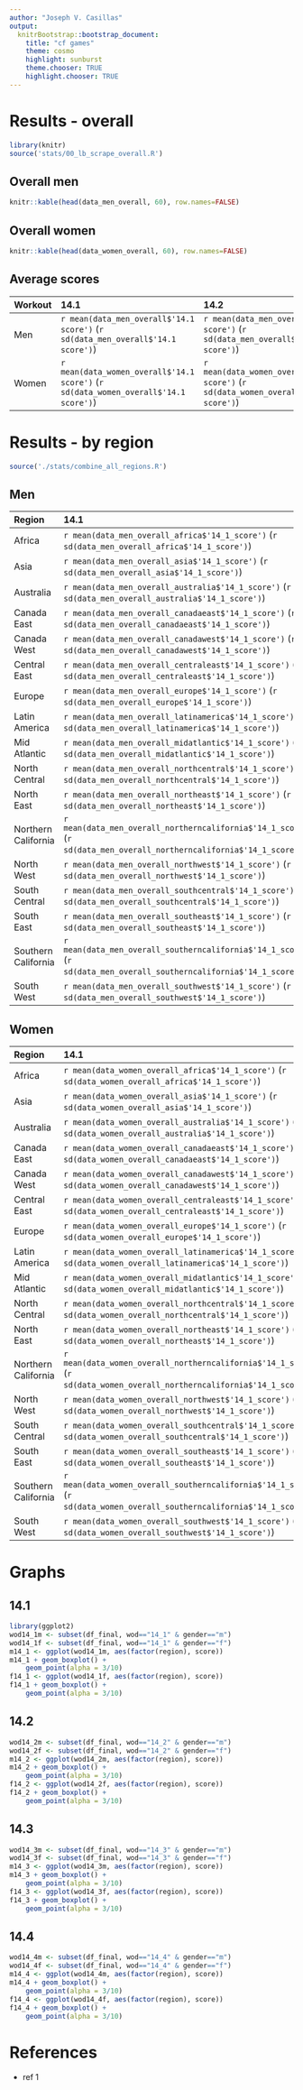 ```yaml
---
author: "Joseph V. Casillas"
output:
  knitrBootstrap::bootstrap_document:
    title: "cf games"
    theme: cosmo
    highlight: sunburst
    theme.chooser: TRUE
    highlight.chooser: TRUE
---
```



# Results - overall

```r
library(knitr)
source('stats/00_lb_scrape_overall.R')
```

## Overall men
```r
knitr::kable(head(data_men_overall, 60), row.names=FALSE)
```

## Overall women

```r
knitr::kable(head(data_women_overall, 60), row.names=FALSE)
```

## Average scores

| Workout    | 14.1 | 14.2 | 14.3 | 14.4 | 14.5 |
|:-----------|:-----|:-----|:-----|:-----|:-----|
| Men | `r mean(data_men_overall$'14.1 score')` (`r sd(data_men_overall$'14.1 score')`) | `r mean(data_men_overall$'14.2 score')` (`r sd(data_men_overall$'14.2 score')`) | `r mean(data_men_overall$'14.3 score')` (`r sd(data_men_overall$'14.3 score')`) | `r mean(data_men_overall$'14.4 score')` (`r sd(data_men_overall$'14.4 score')`) | NA |
| Women | `r mean(data_women_overall$'14.1 score')` (`r sd(data_women_overall$'14.1 score')`) | `r mean(data_women_overall$'14.2 score')` (`r sd(data_women_overall$'14.2 score')`) | `r mean(data_women_overall$'14.3 score')` (`r sd(data_women_overall$'14.3 score')`) | `r mean(data_women_overall$'14.4 score')` (`r sd(data_women_overall$'14.4 score')`) | NA |

# Results - by region

```r
source('./stats/combine_all_regions.R')
```

## Men

| Region    | 14.1 | 14.2 | 14.3 | 14.4 | 14.5 |
|:-----------|:-----|:-----|:-----|:-----|:-----|
| Africa | `r mean(data_men_overall_africa$'14_1_score')` (`r sd(data_men_overall_africa$'14_1_score')`) | `r mean(data_men_overall_africa$'14_2_score')` (`r sd(data_men_overall_africa$'14_2_score')`) | `r mean(data_men_overall_africa$'14_3_score')` (`r sd(data_men_overall_africa$'14_3_score')`) | `r mean(data_men_overall_africa$'14_4_score')` (`r sd(data_men_overall_africa$'14_4_score')`) | NA |
| Asia | `r mean(data_men_overall_asia$'14_1_score')` (`r sd(data_men_overall_asia$'14_1_score')`) | `r mean(data_men_overall_asia$'14_2_score')` (`r sd(data_men_overall_asia$'14_2_score')`) | `r mean(data_men_overall_asia$'14_3_score')` (`r sd(data_men_overall_asia$'14_3_score')`) | `r mean(data_men_overall_asia$'14_4_score')` (`r sd(data_men_overall_asia$'14_4_score')`) | NA |
| Australia | `r mean(data_men_overall_australia$'14_1_score')` (`r sd(data_men_overall_australia$'14_1_score')`) | `r mean(data_men_overall_australia$'14_2_score')` (`r sd(data_men_overall_australia$'14_2_score')`) | `r mean(data_men_overall_australia$'14_3_score')` (`r sd(data_men_overall_australia$'14_3_score')`) | `r mean(data_men_overall_australia$'14_4_score')` (`r sd(data_men_overall_australia$'14_4_score')`) | NA |
| Canada East | `r mean(data_men_overall_canadaeast$'14_1_score')` (`r sd(data_men_overall_canadaeast$'14_1_score')`) | `r mean(data_men_overall_canadaeast$'14_2_score')` (`r sd(data_men_overall_canadaeast$'14_2_score')`) | `r mean(data_men_overall_canadaeast$'14_3_score')` (`r sd(data_men_overall_canadaeast$'14_3_score')`) | `r mean(data_men_overall_canadaeast$'14_4_score')` (`r sd(data_men_overall_canadaeast$'14_4_score')`) | NA |
| Canada West | `r mean(data_men_overall_canadawest$'14_1_score')` (`r sd(data_men_overall_canadawest$'14_1_score')`) | `r mean(data_men_overall_canadawest$'14_2_score')` (`r sd(data_men_overall_canadawest$'14_2_score')`) | `r mean(data_men_overall_canadawest$'14_3_score')` (`r sd(data_men_overall_canadawest$'14_3_score')`) | `r mean(data_men_overall_canadawest$'14_4_score')` (`r sd(data_men_overall_canadawest$'14_4_score')`) | NA |
| Central East | `r mean(data_men_overall_centraleast$'14_1_score')` (`r sd(data_men_overall_centraleast$'14_1_score')`) | `r mean(data_men_overall_centraleast$'14_2_score')` (`r sd(data_men_overall_centraleast$'14_2_score')`) | `r mean(data_men_overall_centraleast$'14_3_score')` (`r sd(data_men_overall_centraleast$'14_3_score')`) | `r mean(data_men_overall_centraleast$'14_4_score')` (`r sd(data_men_overall_centraleast$'14_4_score')`) | NA |
| Europe | `r mean(data_men_overall_europe$'14_1_score')` (`r sd(data_men_overall_europe$'14_1_score')`) | `r mean(data_men_overall_europe$'14_2_score')` (`r sd(data_men_overall_europe$'14_2_score')`) | `r mean(data_men_overall_europe$'14_3_score')` (`r sd(data_men_overall_europe$'14_3_score')`) | `r mean(data_men_overall_europe$'14_4_score')` (`r sd(data_men_overall_europe$'14_4_score')`) | NA |
| Latin America | `r mean(data_men_overall_latinamerica$'14_1_score')` (`r sd(data_men_overall_latinamerica$'14_1_score')`) | `r mean(data_men_overall_latinamerica$'14_2_score')` (`r sd(data_men_overall_latinamerica$'14_2_score')`) | `r mean(data_men_overall_latinamerica$'14_3_score')` (`r sd(data_men_overall_latinamerica$'14_3_score')`) | `r mean(data_men_overall_latinamerica$'14_4_score')` (`r sd(data_men_overall_latinamerica$'14_4_score')`) | NA |
| Mid Atlantic | `r mean(data_men_overall_midatlantic$'14_1_score')` (`r sd(data_men_overall_midatlantic$'14_1_score')`) | `r mean(data_men_overall_midatlantic$'14_2_score')` (`r sd(data_men_overall_midatlantic$'14_2_score')`) | `r mean(data_men_overall_midatlantic$'14_3_score')` (`r sd(data_men_overall_midatlantic$'14_3_score')`) | `r mean(data_men_overall_midatlantic$'14_4_score')` (`r sd(data_men_overall_midatlantic$'14_4_score')`) | NA |
| North Central | `r mean(data_men_overall_northcentral$'14_1_score')` (`r sd(data_men_overall_northcentral$'14_1_score')`) | `r mean(data_men_overall_northcentral$'14_2_score')` (`r sd(data_men_overall_northcentral$'14_2_score')`) | `r mean(data_men_overall_northcentral$'14_3_score')` (`r sd(data_men_overall_northcentral$'14_3_score')`) | `r mean(data_men_overall_northcentral$'14_4_score')` (`r sd(data_men_overall_northcentral$'14_4_score')`) | NA |
| North East | `r mean(data_men_overall_northeast$'14_1_score')` (`r sd(data_men_overall_northeast$'14_1_score')`) | `r mean(data_men_overall_northeast$'14_2_score')` (`r sd(data_men_overall_northeast$'14_2_score')`) | `r mean(data_men_overall_northeast$'14_3_score')` (`r sd(data_men_overall_northeast$'14_3_score')`) | `r mean(data_men_overall_northeast$'14_4_score')` (`r sd(data_men_overall_northeast$'14_4_score')`) | NA |
| Northern California | `r mean(data_men_overall_northerncalifornia$'14_1_score')` (`r sd(data_men_overall_northerncalifornia$'14_1_score')`) | `r mean(data_men_overall_northerncalifornia$'14_2_score')` (`r sd(data_men_overall_northerncalifornia$'14_2_score')`) | `r mean(data_men_overall_northerncalifornia$'14_3_score')` (`r sd(data_men_overall_northerncalifornia$'14_3_score')`) | `r mean(data_men_overall_northerncalifornia$'14_4_score')` (`r sd(data_men_overall_northerncalifornia$'14_4_score')`) | NA |
| North West | `r mean(data_men_overall_northwest$'14_1_score')` (`r sd(data_men_overall_northwest$'14_1_score')`) | `r mean(data_men_overall_northwest$'14_2_score')` (`r sd(data_men_overall_northwest$'14_2_score')`) | `r mean(data_men_overall_northwest$'14_3_score')` (`r sd(data_men_overall_northwest$'14_3_score')`) | `r mean(data_men_overall_northwest$'14_4_score')` (`r sd(data_men_overall_northwest$'14_4_score')`) | NA |
| South Central | `r mean(data_men_overall_southcentral$'14_1_score')` (`r sd(data_men_overall_southcentral$'14_1_score')`) | `r mean(data_men_overall_southcentral$'14_2_score')` (`r sd(data_men_overall_southcentral$'14_2_score')`) | `r mean(data_men_overall_southcentral$'14_3_score')` (`r sd(data_men_overall_southcentral$'14_3_score')`) | `r mean(data_men_overall_southcentral$'14_4_score')` (`r sd(data_men_overall_southcentral$'14_4_score')`) | NA |
| South East | `r mean(data_men_overall_southeast$'14_1_score')` (`r sd(data_men_overall_southeast$'14_1_score')`) | `r mean(data_men_overall_southeast$'14_2_score')` (`r sd(data_men_overall_southeast$'14_2_score')`) | `r mean(data_men_overall_southeast$'14_3_score')` (`r sd(data_men_overall_southeast$'14_3_score')`) | `r mean(data_men_overall_southeast$'14_4_score')` (`r sd(data_men_overall_southeast$'14_4_score')`) | NA |
| Southern California | `r mean(data_men_overall_southerncalifornia$'14_1_score')` (`r sd(data_men_overall_southerncalifornia$'14_1_score')`) | `r mean(data_men_overall_southerncalifornia$'14_2_score')` (`r sd(data_men_overall_southerncalifornia$'14_2_score')`) | `r mean(data_men_overall_southerncalifornia$'14_3_score')` (`r sd(data_men_overall_southerncalifornia$'14_3_score')`) | `r mean(data_men_overall_southerncalifornia$'14_4_score')` (`r sd(data_men_overall_southerncalifornia$'14_4_score')`) | NA |
| South West | `r mean(data_men_overall_southwest$'14_1_score')` (`r sd(data_men_overall_southwest$'14_1_score')`) | `r mean(data_men_overall_southwest$'14_2_score')` (`r sd(data_men_overall_southwest$'14_2_score')`) | `r mean(data_men_overall_southwest$'14_3_score')` (`r sd(data_men_overall_southwest$'14_3_score')`) | `r mean(data_men_overall_southwest$'14_4_score')` (`r sd(data_men_overall_southwest$'14_4_score')`) | NA |

## Women

| Region    | 14.1 | 14.2 | 14.3 | 14.4 | 14.5 |
|:-----------|:-----|:-----|:-----|:-----|:-----|
| Africa | `r mean(data_women_overall_africa$'14_1_score')` (`r sd(data_women_overall_africa$'14_1_score')`) | `r mean(data_women_overall_africa$'14_2_score')` (`r sd(data_women_overall_africa$'14_2_score')`) | `r mean(data_women_overall_africa$'14_3_score')` (`r sd(data_women_overall_africa$'14_3_score')`) | `r mean(data_women_overall_africa$'14_4_score')` (`r sd(data_women_overall_africa$'14_4_score')`) | NA |
| Asia | `r mean(data_women_overall_asia$'14_1_score')` (`r sd(data_women_overall_asia$'14_1_score')`) | `r mean(data_women_overall_asia$'14_2_score')` (`r sd(data_women_overall_asia$'14_2_score')`) | `r mean(data_women_overall_asia$'14_3_score')` (`r sd(data_women_overall_asia$'14_3_score')`) | `r mean(data_women_overall_asia$'14_4_score')` (`r sd(data_women_overall_asia$'14_4_score')`) | NA |
| Australia | `r mean(data_women_overall_australia$'14_1_score')` (`r sd(data_women_overall_australia$'14_1_score')`) | `r mean(data_women_overall_australia$'14_2_score')` (`r sd(data_women_overall_australia$'14_2_score')`) | `r mean(data_women_overall_australia$'14_3_score')` (`r sd(data_women_overall_australia$'14_3_score')`) | `r mean(data_women_overall_australia$'14_4_score')` (`r sd(data_women_overall_australia$'14_4_score')`) | NA |
| Canada East | `r mean(data_women_overall_canadaeast$'14_1_score')` (`r sd(data_women_overall_canadaeast$'14_1_score')`) | `r mean(data_women_overall_canadaeast$'14_2_score')` (`r sd(data_women_overall_canadaeast$'14_2_score')`) | `r mean(data_women_overall_canadaeast$'14_3_score')` (`r sd(data_women_overall_canadaeast$'14_3_score')`) | `r mean(data_women_overall_canadaeast$'14_4_score')` (`r sd(data_women_overall_canadaeast$'14_4_score')`) | NA |
| Canada West | `r mean(data_women_overall_canadawest$'14_1_score')` (`r sd(data_women_overall_canadawest$'14_1_score')`) | `r mean(data_women_overall_canadawest$'14_2_score')` (`r sd(data_women_overall_canadawest$'14_2_score')`) | `r mean(data_women_overall_canadawest$'14_3_score')` (`r sd(data_women_overall_canadawest$'14_3_score')`) | `r mean(data_women_overall_canadawest$'14_4_score')` (`r sd(data_women_overall_canadawest$'14_4_score')`) | NA |
| Central East | `r mean(data_women_overall_centraleast$'14_1_score')` (`r sd(data_women_overall_centraleast$'14_1_score')`) | `r mean(data_women_overall_centraleast$'14_2_score')` (`r sd(data_women_overall_centraleast$'14_2_score')`) | `r mean(data_women_overall_centraleast$'14_3_score')` (`r sd(data_women_overall_centraleast$'14_3_score')`) | `r mean(data_women_overall_centraleast$'14_4_score')` (`r sd(data_women_overall_centraleast$'14_4_score')`) | NA |
| Europe | `r mean(data_women_overall_europe$'14_1_score')` (`r sd(data_women_overall_europe$'14_1_score')`) | `r mean(data_women_overall_europe$'14_2_score')` (`r sd(data_women_overall_europe$'14_2_score')`) | `r mean(data_women_overall_europe$'14_3_score')` (`r sd(data_women_overall_europe$'14_3_score')`) | `r mean(data_women_overall_europe$'14_4_score')` (`r sd(data_women_overall_europe$'14_4_score')`) | NA |
| Latin America | `r mean(data_women_overall_latinamerica$'14_1_score')` (`r sd(data_women_overall_latinamerica$'14_1_score')`) | `r mean(data_women_overall_latinamerica$'14_2_score')` (`r sd(data_women_overall_latinamerica$'14_2_score')`) | `r mean(data_women_overall_latinamerica$'14_3_score')` (`r sd(data_women_overall_latinamerica$'14_3_score')`) | `r mean(data_women_overall_latinamerica$'14_4_score')` (`r sd(data_women_overall_latinamerica$'14_4_score')`) | NA |
| Mid Atlantic | `r mean(data_women_overall_midatlantic$'14_1_score')` (`r sd(data_women_overall_midatlantic$'14_1_score')`) | `r mean(data_women_overall_midatlantic$'14_2_score')` (`r sd(data_women_overall_midatlantic$'14_2_score')`) | `r mean(data_women_overall_midatlantic$'14_3_score')` (`r sd(data_women_overall_midatlantic$'14_3_score')`) | `r mean(data_women_overall_midatlantic$'14_4_score')` (`r sd(data_women_overall_midatlantic$'14_4_score')`) | NA |
| North Central | `r mean(data_women_overall_northcentral$'14_1_score')` (`r sd(data_women_overall_northcentral$'14_1_score')`) | `r mean(data_women_overall_northcentral$'14_2_score')` (`r sd(data_women_overall_northcentral$'14_2_score')`) | `r mean(data_women_overall_northcentral$'14_3_score')` (`r sd(data_women_overall_northcentral$'14_3_score')`) | `r mean(data_women_overall_northcentral$'14_4_score')` (`r sd(data_women_overall_northcentral$'14_4_score')`) | NA |
| North East | `r mean(data_women_overall_northeast$'14_1_score')` (`r sd(data_women_overall_northeast$'14_1_score')`) | `r mean(data_women_overall_northeast$'14_2_score')` (`r sd(data_women_overall_northeast$'14_2_score')`) | `r mean(data_women_overall_northeast$'14_3_score')` (`r sd(data_women_overall_northeast$'14_3_score')`) | `r mean(data_women_overall_northeast$'14_4_score')` (`r sd(data_women_overall_northeast$'14_4_score')`) | NA |
| Northern California | `r mean(data_women_overall_northerncalifornia$'14_1_score')` (`r sd(data_women_overall_northerncalifornia$'14_1_score')`) | `r mean(data_women_overall_northerncalifornia$'14_2_score')` (`r sd(data_women_overall_northerncalifornia$'14_2_score')`) | `r mean(data_women_overall_northerncalifornia$'14_3_score')` (`r sd(data_women_overall_northerncalifornia$'14_3_score')`) | `r mean(data_women_overall_northerncalifornia$'14_4_score')` (`r sd(data_women_overall_northerncalifornia$'14_4_score')`) | NA |
| North West | `r mean(data_women_overall_northwest$'14_1_score')` (`r sd(data_women_overall_northwest$'14_1_score')`) | `r mean(data_women_overall_northwest$'14_2_score')` (`r sd(data_women_overall_northwest$'14_2_score')`) | `r mean(data_women_overall_northwest$'14_3_score')` (`r sd(data_women_overall_northwest$'14_3_score')`) | `r mean(data_women_overall_northwest$'14_4_score')` (`r sd(data_women_overall_northwest$'14_4_score')`) | NA |
| South Central | `r mean(data_women_overall_southcentral$'14_1_score')` (`r sd(data_women_overall_southcentral$'14_1_score')`) | `r mean(data_women_overall_southcentral$'14_2_score')` (`r sd(data_women_overall_southcentral$'14_2_score')`) | `r mean(data_women_overall_southcentral$'14_3_score')` (`r sd(data_women_overall_southcentral$'14_3_score')`) | `r mean(data_women_overall_southcentral$'14_4_score')` (`r sd(data_women_overall_southcentral$'14_4_score')`) | NA |
| South East | `r mean(data_women_overall_southeast$'14_1_score')` (`r sd(data_women_overall_southeast$'14_1_score')`) | `r mean(data_women_overall_southeast$'14_2_score')` (`r sd(data_women_overall_southeast$'14_2_score')`) | `r mean(data_women_overall_southeast$'14_3_score')` (`r sd(data_women_overall_southeast$'14_3_score')`) | `r mean(data_women_overall_southeast$'14_4_score')` (`r sd(data_women_overall_southeast$'14_4_score')`) | NA |
| Southern California | `r mean(data_women_overall_southerncalifornia$'14_1_score')` (`r sd(data_women_overall_southerncalifornia$'14_1_score')`) | `r mean(data_women_overall_southerncalifornia$'14_2_score')` (`r sd(data_women_overall_southerncalifornia$'14_2_score')`) | `r mean(data_women_overall_southerncalifornia$'14_3_score')` (`r sd(data_women_overall_southerncalifornia$'14_3_score')`) | `r mean(data_women_overall_southerncalifornia$'14_4_score')` (`r sd(data_women_overall_southerncalifornia$'14_4_score')`) | NA |
| South West | `r mean(data_women_overall_southwest$'14_1_score')` (`r sd(data_women_overall_southwest$'14_1_score')`) | `r mean(data_women_overall_southwest$'14_2_score')` (`r sd(data_women_overall_southwest$'14_2_score')`) | `r mean(data_women_overall_southwest$'14_3_score')` (`r sd(data_women_overall_southwest$'14_3_score')`) | `r mean(data_women_overall_southwest$'14_4_score')` (`r sd(data_women_overall_southwest$'14_4_score')`) | NA |




# Graphs

## 14.1

```r
library(ggplot2)
wod14_1m <- subset(df_final, wod=="14_1" & gender=="m")
wod14_1f <- subset(df_final, wod=="14_1" & gender=="f")
m14_1 <- ggplot(wod14_1m, aes(factor(region), score))
m14_1 + geom_boxplot() +
    geom_point(alpha = 3/10)
f14_1 <- ggplot(wod14_1f, aes(factor(region), score))
f14_1 + geom_boxplot() +
    geom_point(alpha = 3/10)
```

## 14.2

```r
wod14_2m <- subset(df_final, wod=="14_2" & gender=="m")
wod14_2f <- subset(df_final, wod=="14_2" & gender=="f")
m14_2 <- ggplot(wod14_2m, aes(factor(region), score))
m14_2 + geom_boxplot() +
    geom_point(alpha = 3/10)
f14_2 <- ggplot(wod14_2f, aes(factor(region), score))
f14_2 + geom_boxplot() +
    geom_point(alpha = 3/10)
```

## 14.3

```r
wod14_3m <- subset(df_final, wod=="14_3" & gender=="m")
wod14_3f <- subset(df_final, wod=="14_3" & gender=="f")
m14_3 <- ggplot(wod14_3m, aes(factor(region), score))
m14_3 + geom_boxplot() +
    geom_point(alpha = 3/10)
f14_3 <- ggplot(wod14_3f, aes(factor(region), score))
f14_3 + geom_boxplot() +
    geom_point(alpha = 3/10)
```

## 14.4

```r
wod14_4m <- subset(df_final, wod=="14_4" & gender=="m")
wod14_4f <- subset(df_final, wod=="14_4" & gender=="f")
m14_4 <- ggplot(wod14_4m, aes(factor(region), score))
m14_4 + geom_boxplot() +
    geom_point(alpha = 3/10)
f14_4 <- ggplot(wod14_4f, aes(factor(region), score))
f14_4 + geom_boxplot() +
    geom_point(alpha = 3/10)
```

# References

- ref 1

